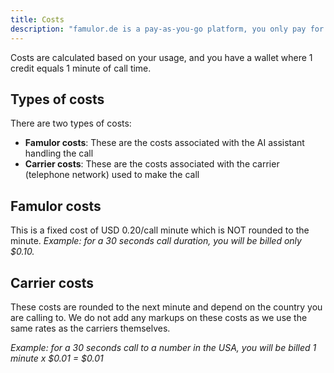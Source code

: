 ```yaml
---
title: Costs
description: "famulor.de is a pay-as-you-go platform, you only pay for what you use."
---
```


Costs are calculated based on your usage, and you have a wallet where 1 credit equals 1 minute of call time.

## Types of costs

There are two types of costs:

- **Famulor costs**: These are the costs associated with the AI assistant handling the call
- **Carrier costs**: These are the costs associated with the carrier (telephone network) used to make the call

## Famulor costs

This is a fixed cost of USD 0.20/call minute which is NOT rounded to the minute.
_Example: for a 30 seconds call duration, you will be billed only $0.10._

## Carrier costs

These costs are rounded to the next minute and depend on the country you are calling to. We do not add any markups on these costs as we use the same rates as the carriers themselves.

_Example: for a 30 seconds call to a number in the USA, you will be billed 1 minute x $0.01 = $0.01_
